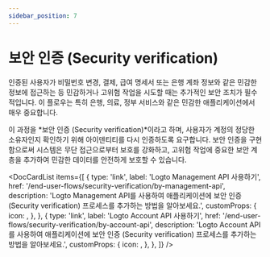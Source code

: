 ```yaml
---
sidebar_position: 7
---
```



# 보안 인증 (Security verification)

인증된 사용자가 비밀번호 변경, 결제, 급여 명세서 또는 은행 계좌 정보와 같은 민감한 정보에 접근하는 등 민감하거나 고위험 작업을 시도할 때는 추가적인 보안 조치가 필수적입니다. 이 플로우는 특히 은행, 의료, 정부 서비스와 같은 민감한 애플리케이션에서 매우 중요합니다.

이 과정을 *보안 인증 (Security verification)*이라고 하며, 사용자가 계정의 정당한 소유자인지 확인하기 위해 아이덴티티를 다시 인증하도록 요구합니다. 보안 인증을 구현함으로써 시스템은 무단 접근으로부터 보호를 강화하고, 고위험 작업에 중요한 보안 계층을 추가하여 민감한 데이터를 안전하게 보호할 수 있습니다.

<DocCardList
  items={[
    {
      type: 'link',
      label: 'Logto Management API 사용하기',
      href: '/end-user-flows/security-verification/by-management-api',
      description:
        'Logto Management API를 사용하여 애플리케이션에 보안 인증 (Security verification) 프로세스를 추가하는 방법을 알아보세요.',
      customProps: {
        icon: <SecurityIcon />,
      },
    },
    {
      type: 'link',
      label: 'Logto Account API 사용하기',
      href: '/end-user-flows/security-verification/by-account-api',
      description:
        'Logto Account API를 사용하여 애플리케이션에 보안 인증 (Security verification) 프로세스를 추가하는 방법을 알아보세요.',
      customProps: {
        icon: <SecurityIcon />,
      },
    },
  ]}
/>
